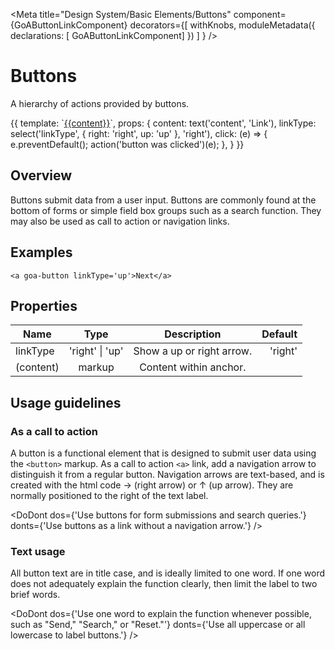 

<Meta title="Design System/Basic Elements/Buttons"
  component={GoAButtonLinkComponent}
  decorators={[
        withKnobs,
        moduleMetadata({ declarations: [ GoAButtonLinkComponent] })
    ]
} />

# Buttons

A hierarchy of actions provided by buttons.

<Preview>
  <Story name="Link" height={100} parameters={
    {
      design: {
        specUrl: 'https://xd.adobe.com/spec/75ca41d4-040c-4b1d-6ff9-0430b7119cf0-03fb/screen/ea24fb1f-4b15-495f-8fe6-603d1ac538a4/Buttons',
        reviewUrl: 'https://xd.adobe.com/view/75ca41d4-040c-4b1d-6ff9-0430b7119cf0-03fb/'
      }
    }
  }>
    {{
        template: `<a goa-button href="http://alberta.ca" [linkType]='linkType' (click)="click($event)">{{content}}</a>`,
        props: {
            content: text('content', 'Link'),
            linkType: select('linkType', { right: 'right', up: 'up' }, 'right'),
            click: (e) => {
              e.preventDefault();
              action('button was clicked')(e);
            },
        }
    }}
  </Story>
</Preview>

## Overview
Buttons submit data from a user input. Buttons are commonly found at the bottom of forms or simple 
field box groups such as a search function. They may also be used as call to action or navigation 
links.

## Examples
```
<a goa-button linkType='up'>Next</a>
```


## Properties

| Name     | Type | Description | Default |
|----------|:----:|:-----------:|--------:|
| linkType | 'right' \| 'up' | Show a up or right arrow. | 'right' |
| (content) | markup | Content within anchor. |

## Usage guidelines
### As a call to action
A button is a functional element that is designed to submit user data using the `<button>` markup. As a call to action `<a>` link, add a navigation arrow to distinguish it from a regular button. Navigation arrows are text-based, and is created with the html code &rarr; (right arrow) or &uarr; (up arrow). They are normally positioned to the right of the text label.

<DoDont
  dos={'Use buttons for form submissions and search queries.'}
  donts={'Use buttons as a link without a navigation arrow.'}
/>

### Text usage
All button text are in title case, and is ideally limited to one word. If one word does not adequately explain the function clearly, then limit the label to two brief words.

<DoDont
  dos={'Use one word to explain the function whenever possible, such as "Send," "Search," or "Reset."'}
  donts={'Use all uppercase or all lowercase to label buttons.'}
/>


